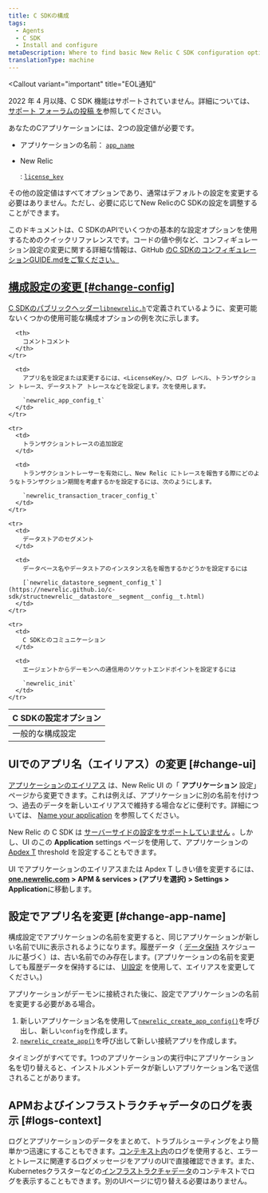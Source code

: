```yaml
---
title: C SDKの構成
tags:
  - Agents
  - C SDK
  - Install and configure
metaDescription: Where to find basic New Relic C SDK configuration options you can change to fine-tune monitoring of your app.
translationType: machine
---
```


<Callout
  variant="important"
  title="EOL通知"
>
  2022 年 4 月以降、C SDK 機能はサポートされていません。詳細については、 [サポート フォーラムの投稿 を](https://discuss.newrelic.com/t/q1-bulk-eol-announcement-fy23/181744)参照してください。
</Callout>

あなたのCアプリケーションには、2つの設定値が必要です。

* アプリケーションの名前： [`app_name`](https://newrelic.github.io/c-sdk/struct__newrelic__app__config__t.html#a0543f501cfec009c483be0c6d5d511f7)

* New Relic

  <LicenseKey/>

  : [`license_key`](https://newrelic.github.io/c-sdk/struct__newrelic__app__config__t.html#aac3c5f9a0e5da64836a806c47b954b71)

その他の設定値はすべてオプションであり、通常はデフォルトの設定を変更する必要はありません。ただし、必要に応じてNew RelicのC SDKの設定を調整することができます。

このドキュメントは、C SDKのAPIでいくつかの基本的な設定オプションを使用するためのクイックリファレンスです。コードの値や例など、コンフィギュレーション設定の変更に関する詳細な情報は、GitHub [のC SDKのコンフィギュレーションGUIDE.mdをご覧ください。](https://github.com/newrelic/c-sdk/blob/master/GUIDE.md#configuration)

## [構成設定の変更 [#change-config]](https://github.com/newrelic/c-sdk/blob/master/GUIDE.md#configuration)

[C SDKのパブリックヘッダー](https://github.com/newrelic/c-sdk/blob/master/GUIDE.md#configuration)[`libnewrelic.h`](https://newrelic.github.io/c-sdk/libnewrelic_8h.html)で定義されているように、変更可能ないくつかの使用可能な構成オプションの例を次に示します。

<table>
  <thead>
    <tr>
      <th style={{ width: "300px" }}>
        C SDKの設定オプション
      </th>

      <th>
        コメントコメント
      </th>
    </tr>
  </thead>

  <tbody>
    <tr>
      <td>
        一般的な構成設定
      </td>

      <td>
        アプリ名を設定または変更するには、<LicenseKey/>、ログ レベル、トランザクション トレース、データストア トレースなどを設定します。次を使用します。

        `newrelic_app_config_t`
      </td>
    </tr>

    <tr>
      <td>
        トランザクショントレースの追加設定
      </td>

      <td>
        トランザクショントレーサーを有効にし、New Relic にトレースを報告する際にどのようなトランザクション期間を考慮するかを設定するには、次のようにします。

        `newrelic_transaction_tracer_config_t`
      </td>
    </tr>

    <tr>
      <td>
        データストアのセグメント
      </td>

      <td>
        データベース名やデータストアのインスタンス名を報告するかどうかを設定するには

        [`newrelic_datastore_segment_config_t`](https://newrelic.github.io/c-sdk/structnewrelic__datastore__segment__config__t.html)
      </td>
    </tr>

    <tr>
      <td>
        C SDKとのコミュニケーション
      </td>

      <td>
        エージェントからデーモンへの通信用のソケットエンドポイントを設定するには

        `newrelic_init`
      </td>
    </tr>
  </tbody>
</table>

## UIでのアプリ名（エイリアス）の変更 [#change-ui]

[アプリケーションのエイリアス](/docs/agents/manage-apm-agents/app-naming/name-your-application#differences) は、New Relic UI の「 **アプリケーション** 設定」ページから変更できます。これは例えば、アプリケーションに別の名前を付けつつ、過去のデータを新しいエイリアスで維持する場合などに便利です。詳細については、 [Name your application](/docs/agents/manage-apm-agents/app-naming/name-your-application) を参照してください。

New Relic の C SDK は [サーバーサイドの設定をサポートしていません](/docs/agents/manage-apm-agents/configuration/server-side-agent-configuration) 。しかし、UI のこの **Application** settings ページを使用して、アプリケーションの [Apdex T](/docs/apm/new-relic-apm/apdex/apdex-measure-user-satisfaction) threshold を設定することもできます。

UI でアプリケーションのエイリアスまたは Apdex T しきい値を変更するには、 **[one.newrelic.com](https://one.newrelic.com/all-capabilities) > APM & services > (アプリを選択) > Settings > Application**に移動します。

## 設定でアプリ名を変更 [#change-app-name]

構成設定でアプリケーションの名前を変更すると、同じアプリケーションが新しい名前でUIに表示されるようになります。履歴データ（ [データ保持](/docs/apm/new-relic-apm/maintenance/apm-data-retention) スケジュールに基づく）は、古い名前でのみ存在します。(アプリケーションの名前を変更しても履歴データを保持するには、 [UI設定](#change-ui) を使用して、エイリアスを変更してください。)

アプリケーションがデーモンに接続された後に、設定でアプリケーションの名前を変更する必要がある場合。

1. 新しいアプリケーション名を使用して[`newrelic_create_app_config()`](https://newrelic.github.io/c-sdk/libnewrelic_8h.html#af067b3ff89a40b6fa417e18be5e847aa)を呼び出し、新しい`config`を作成します。
2. [`newrelic_create_app()`](https://newrelic.github.io/c-sdk/libnewrelic_8h.html#a61dd90439ae3cc5060021f6ab4701132)を呼び出して新しい接続アプリを作成します。

<Callout variant="caution">
  タイミングがすべてです。1つのアプリケーションの実行中にアプリケーション名を切り替えると、インストルメントデータが新しいアプリケーション名で送信されることがあります。
</Callout>

## APMおよびインフラストラクチャデータのログを表示 [#logs-context]

ログとアプリケーションのデータをまとめて、トラブルシューティングをより簡単かつ迅速にすることもできます。[コンテキスト内](/docs/logs/logs-context/c-sdk-configure-logs-context/)のログを使用すると、エラーとトレースに関連するログメッセージをアプリのUIで直接確認できます。また、Kubernetesクラスターなどの[インフラストラクチャデータ](/docs/logs/forward-logs/forward-your-logs-using-infrastructure-agent/)のコンテキストでログを表示することもできます。別のUIページに切り替える必要はありません。